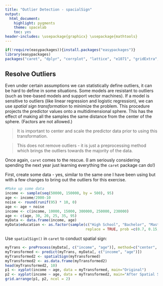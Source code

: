```yaml
---
title: "Outlier Detection - spacialSign"
output:
  html_document:
    highlight: pygments
    theme: spacelab
    toc: yes
header-includes: \usepackage{graphicx} \usepackage{mathtools}
---
```

```r
if(!require(easypackages)){install.packages("easypackages")}
library(easypackages)
packages("caret", "dplyr", "corrplot", "lattice", "e1071", "gridExtra", prompt = FALSE)
```

## Resolve Outliers

Even under certain assumptions we can statistically define outliers, it can be hard to define in some situations. Some models are resistant to outliers (such as tree-based models and support vector machines). If a model is sensitive to outliers (like linear regression and logistic regression), we can use *spatial sign transformation* to minimize the problem. This procedure projects the predictor values onto a multidimensional sphere. This has the effect of making all the samples the same distance from the center of the sphere.  (Factors are not allowed.)

> It is important to center and scale the predictor data prior to using this transformation.

> This does not remove outliers - it is just a preprocessing method which brings the outliers towards the majority of the data.

Once again, `caret` comes to the rescue.  (I am seriously considering spending the next year just learning everything the `caret` package can do!)

First, create some data - yes, similar to the same one I have been using but with a few changes to bring out the outliers for this exercise.

```r
#Make up some data
income <- sample(seq(50000, 150000, by = 500), 95)
age <- income/2000-10
noise <- round(runif(95) * 10, 0)
age <- age + noise
income <- c(income, 10000, 15000, 300000, 250000, 230000)
age <- c(age, 30, 20, 25, 35, 95)
myData <- data.frame(income, age)
myData$education <- as.factor(sample(c("High School", "Bachelor", "Master", "Doctor"), 100, 
                                     replace = TRUE, prob =c(0.7, 0.15, 0.12, 0.03) ))
```

Use `spatialSign()` in `caret` to conduct spatial sign:

```r
myTrans <- preProcess(myData[, c("income", "age")], method=c("center", "scale"))
myTransformed <- predict(myTrans, myData[, c("income", "age")])
myTransformed2 <- spatialSign(myTransformed)
myTransformed2 <- as.data.frame(myTransformed2)
head(myTransformed2, 10)
p1 <- xyplot(income ~ age, data = myTransformed, main="Original")
p2 <- xyplot(income ~ age, data = myTransformed2, main="After Spatial Sign")
grid.arrange(p1, p2, ncol = 2)
```
